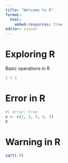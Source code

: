 ---
title: "Welcome to R"
format: 
  html: 
    embed-resources: true
editor: visual
---

# Exploring R

Basic operations in R

```{r}
1 + 1
```

# Error in R

```{r}
#| error: true
x <- c(1, 2, 3, 4, 5)
X
```

# Warning in R

```{r}
sqrt(-9)
```

